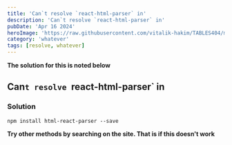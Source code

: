 ```yaml
---
title: 'Can`t resolve `react-html-parser` in'
description: 'Can`t resolve `react-html-parser` in'
pubDate: 'Apr 16 2024'
heroImage: 'https://raw.githubusercontent.com/vitalik-hakim/TABLES404/main/error_b/misc.png'
category: 'whatever'
tags: [resolve, whatever]
---
```


**The solution for this is noted below**

## Can`t resolve `react-html-parser` in

### Solution

```whatever
npm install html-react-parser --save
```

**Try other methods by searching on the site. That is if this doesn't work**
